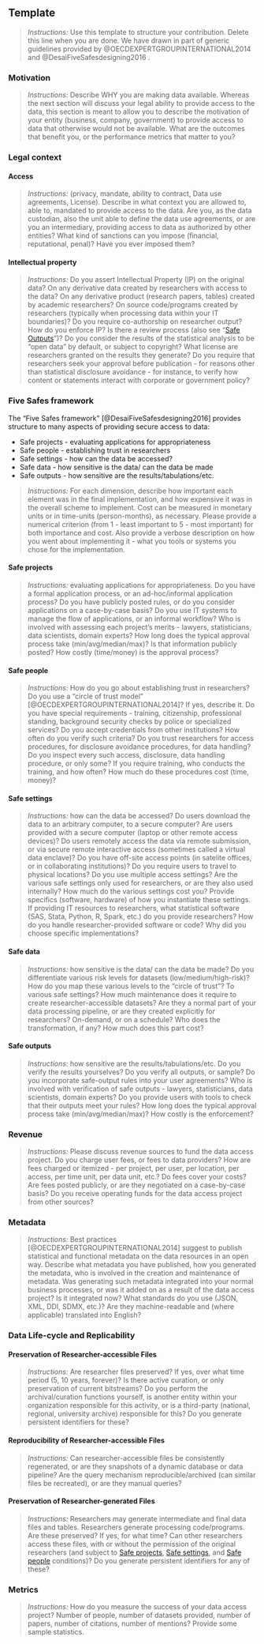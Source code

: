 ## Template

> *Instructions:* Use this template to structure your contribution. Delete this line when you are done. We have drawn in part of generic guidelines provided by @OECDEXPERTGROUPINTERNATIONAL2014 and @DesaiFiveSafesdesigning2016 . 

### Motivation
> *Instructions:* Describe WHY you are making data available. Whereas the next section will discuss your legal ability to provide access to the data, this section is meant to allow you to describe the motivation of your entity (business, company, government) to provide access to data that otherwise would not be available. What are the outcomes that benefit you, or the performance metrics that matter to you?

### Legal context

#### Access

> *Instructions:* (privacy, mandate, ability to contract, Data use agreements, License). Describe in what context you are allowed to, able to, mandated to provide access to the data. Are you, as the data custodian, also the unit able to define the data use agreements, or are you an intermediary, providing access to data as authorized by other entities? What kind of sanctions can you impose (financial, reputational, penal)? Have you ever imposed them? 

#### Intellectual property

> *Instructions:* Do you assert Intellectual Property (IP) on the original data? On any derivative data created by researchers with access to the data? On any derivative product (research papers, tables) created by academic researchers? On source code/programs created by researchers (typically when processing data within your IT boundaries)? Do you require co-authorship on researcher output? How do you enforce IP? Is there a review process (also see "[Safe Outputs]")? Do you consider the results of the statistical analysis to be "open data" by default, or subject to copyright? What license are researchers granted on the results they generate? Do you require that researchers seek your approval before publication - for reasons other than statistical disclosure avoidance - for instance, to verify how content or statements interact with corporate or government policy?

### Five Safes framework

The "Five Safes framework" [@DesaiFiveSafesdesigning2016] provides structure to many aspects of providing secure access to data:

- Safe projects - evaluating applications for appropriateness
- Safe people     - establishing trust in researchers
- Safe settings - how can the data be accessed?
- Safe data - how sensitive is the data/ can the data be made
- Safe outputs - how sensitive are the results/tabulations/etc. 

> *Instructions:* For each dimension, describe how important each element was in the final implementation, and how expensive it was in the overall scheme to implement. Cost can be measured in monetary units or in time-units (person-months), as necessary. Please provide  a numerical criterion (from 1 - least important to 5 - most important) for both importance and cost. Also provide a verbose description on how you went about implementing it - what you tools or systems you chose for the implementation.

#### Safe projects 

> *Instructions:* evaluating applications for appropriateness. Do you have a formal application process, or an ad-hoc/informal application process? Do you have publicly posted rules, or do you consider applications on a case-by-case basis? Do you use IT systems to manage the flow of applications, or an informal workflow? Who is involved with assessing each project's merits - lawyers, statisticians, data scientists, domain experts? How long does the typical approval process take (min/avg/median/max)? Is that information publicly posted? How costly (time/money) is the approval process? 

#### Safe people

> *Instructions:* How do you go about establishing trust in researchers?  Do you use a "circle of trust model" [@OECDEXPERTGROUPINTERNATIONAL2014]? If yes, describe it. Do you have special requirements - training, citizenship, professional standing, background security checks by police or specialized services? Do you accept credentials from other institutions? How often do you verify such criteria? Do you trust researchers for access procedures, for disclosure avoidance procedures, for data handling? Do you inspect every such access, disclosure, data handling procedure, or only some? If you require training, who conducts the training, and how often? How much do these procedures cost (time, money)?

####  Safe settings 

> *Instructions:* how can the data be accessed? Do users download the data to an arbitrary computer, to a secure computer? Are users provided with a secure computer (laptop or other remote access devices)? Do users remotely access the data via remote submission, or via secure remote interactive access (sometimes called a virtual data enclave)? Do you have off-site access points (in satelite offices, or in collaborating institutions)? Do you require users to travel to physical locations? Do you use multiple access settings? Are the various safe settings only used for researchers, or are they also used internally? How much do the various settings cost you? Provide specifics (software, hardware) of how you instantiate these settings. If providing IT resources to researchers, what statistical software (SAS, Stata, Python, R, Spark, etc.) do you provide researchers? How do you handle researcher-provided software or code? Why did you choose specific implementations? 

#### Safe data 

> *Instructions:* how sensitive is the data/ can the data be made? Do you differentiate various risk levels for datasets (low/medium/high-risk)? How do you map these various levels to the "circle of trust"? To various safe settings? How much maintenance does it require to create researcher-accessible datasets? Are they a normal part of your data processing pipeline, or are they created explicitly for researchers? On-demand, or on a schedule? Who does the transformation, if any? How much does this part cost? 

#### Safe outputs 

> *Instructions:* how sensitive are the results/tabulations/etc. Do you verify the results yourselves?  Do you verify all outputs, or sample? Do you incorporate safe-output rules into your user agreements? Who is involved with verification of safe outputs - lawyers, statisticians, data scientists, domain experts? Do you provide users with tools to check that their outputs meet your rules? How long does the typical approval process take (min/avg/median/max)? How costly is the enforcement?

### Revenue

> *Instructions:* Please discuss revenue sources to fund the data access project. Do you charge user fees, or fees to data providers? How are fees charged or itemized - per project, per user, per location, per access, per time unit, per data unit, etc.? Do fees cover your costs? Are fees posted publicly, or are they negotiated on a case-by-case basis? Do you receive operating funds for the data access project from other sources? 

### Metadata

> *Instructions:* Best practices [@OECDEXPERTGROUPINTERNATIONAL2014] suggest to publish statistical and functional metadata on the data resources in an open way. Describe what metadata you have published, how you generated the metadata, who is involved in the creation and maintenance of metadata. Was generating such metadata integrated into your normal business processes, or was it added on as a result of the data access project? Is it integrated now? What standards do you use (JSON, XML, DDI, SDMX, etc.)? Are they machine-readable and (where applicable) translated into English? 

### Data Life-cycle and Replicability

#### Preservation of Researcher-accessible Files

> *Instructions:* Are researcher files preserved? If yes, over what time period (5, 10 years, forever)? Is there active curation, or only preservation of current bitstreams? Do you perform the archival/curation functions yourself, is another entity within your organization responsible for this activity, or is a third-party (national, regional, university archive) responsible for this? Do you generate persistent identifiers for these?

#### Reproducibility of Researcher-accessible Files

> *Instructions:* Can researcher-accessible files be consistently regenerated, or are they snapshots of a dynamic database or data pipeline? Are the query mechanism reproducible/archived (can similar files be recreated), or are they manual queries?

#### Preservation of Researcher-generated Files

> *Instructions:* Researchers may generate intermediate and final data files and tables. Researchers generate processing code/programs. Are these preserved? If yes, for what time? Can other researchers access these files, with or without the permission of the original researchers (and subject to [Safe projects], [Safe settings], and [Safe people] conditions)?  Do you generate persistent identifiers for any of these?


### Metrics

> *Instructions:* How do you measure the success of your data access project? Number of people, number of datasets provided, number of papers, number of citations, number of mentions? Provide some sample statistics.


